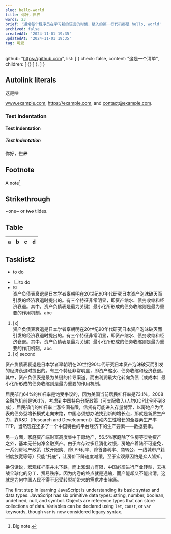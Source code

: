 ```yaml
---
slug: hello-world
title: 你好，世界
words: 23
brief: '通常每个程序员在学习新的语言的时候，敲入的第一行代码都是 hello, world'
archived: false
createdAt: '2024-11-01 19:35'
updatedAt: '2024-11-01 19:35'
tag: 可爱
---
```




  github: "https://github.com",
  list: [
    {
      check: false,
      content: "这是一个清单",
      children: [
        {}
      ]
    },
  ]
}


## Autolink literals

<Link to={data.github}/> 这是啥

www.example.com, https://example.com, and contact@example.com.

### Test Indentation

#### Test Indentation

##### Test Indentation

你好，<Del>世界</Del>

## Footnote

A note[^1]

[^1]: Big note.

## Strikethrough

~one~ or ~~two~~ tildes.

## Table

| a | b  |  c |  d  |
| - | :- | -: | :-: |

## Tasklist2

- <div>to do</div>
- [ ] to do
- [x] <div>资产负债表衰退是日本学者辜朝明在20世纪90年代研究日本资产泡沫破灭而引发的经济衰退时提出的。有三个特征非常明显，即资产缩水、债务收缩和经济衰退。其中，资产负债表是最为关键）最小化所形成的债务收缩则是最为重要的作用机制。<Link to="abc">abc</Link></div>

1. [x] <div>资产负债表衰退是日本学者辜朝明在20世纪90年代研究日本资产泡沫破灭而引发的经济衰退时提出的。有三个特征非常明显，即资产缩水、债务收缩和经济衰退。其中，资产负债表是最为关键）最小化所形成的债务收缩则是最为重要的作用机制。<Link to="abc">abc</Link></div>
2. [x] second

资产负债表衰退是日本学者辜朝明在20世纪90年代研究日本资产泡沫破灭而引发的经济衰退时提出的。有三个特征非常明显，即资产缩水、债务收缩和经济衰退。其中，资产负债表是最为关键的传导渠道，而由利润最大化转向负债（或成本）最小化所形成的债务收缩则是最为重要的作用机制。

居民部门64%的杠杆率是饱受争议的，因为美国当前居民杠杆率是73.1%，2008金融危机前是96.1%，考虑到中国特色分配政策（可支配收入/人均GDP比例不到8成），居民部门的杠杆率上涨空间有限，信贷有可能进入存量博弈，以房地产为代表的债务型增长模式走向末路，中国必须想办法找到新的增长点，那就是新质生产力，靠R&D（Research and Development）拉动内生性增长的全要素生产率TFP，当然现在还多了一个中国特色的平台经济下的生产要素——数据要素。

另一方面，家庭资产端财富高度集中于房地产，56.5%家庭除了住房等实物资产之外，基本无任何净金融资产。由于库存过多且消化过慢，房地产着陆不可避免，一系列房地产政策（放开限购、降LPR利率、降首套利率、商转公、一线城市户籍制度放宽等等）只能“托底”，让房价下降速度减缓，至于宏观原因怕是众人皆知。

换句话说，宏观杠杆率并未下跌，而上涨潜力有限，中国必须进行产业转型，去挑战全球化的分工、贸易秩序。因为内卷的终点就是通缩，而产能却又不能出清，这就是为何中国人民不得不忍受转型期带来的需求冲击阵痛。

The first step in learning JavaScript is understanding its basic syntax and data types. JavaScript has six primitive data types: string, number, boolean, undefined, null, and symbol. Objects are reference types that can store collections of data. Variables can be declared using `let`, `const`, or `var` keywords, though `var` is now considered legacy syntax.
